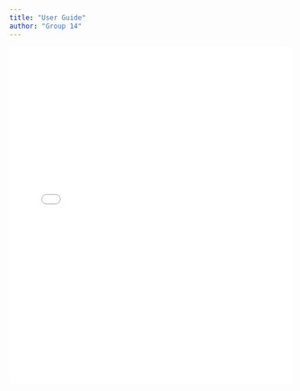 ```yaml
---
title: "User Guide"
author: "Group 14"
---
```


<iframe src="Userguide.pdf" width="100%" height="600px" style="border: none;">
  This browser does not support PDFs. Please download the PDF to view it: <a href="Userguide.pdf">Download PDF</a>
</iframe>
